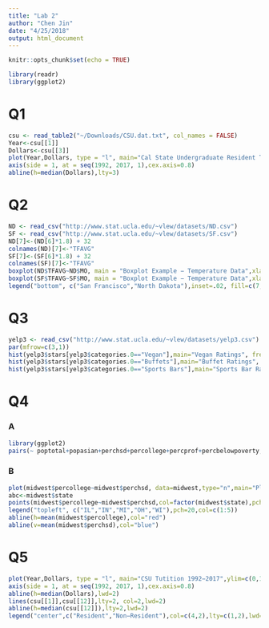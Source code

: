 ```yaml
---
title: "Lab 2"
author: "Chen Jin"
date: "4/25/2018"
output: html_document
---
```


```r
knitr::opts_chunk$set(echo = TRUE)
```

```r
library(readr)
library(ggplot2)
```


# Q1
```r
csu <- read_table2("~/Downloads/CSU.dat.txt", col_names = FALSE)
Year<-csu[[1]]
Dollars<-csu[[3]]
plot(Year,Dollars, type = "l", main="Cal State Undergraduate Resident Tuition and Fees 1992−2017",xlim=c(1992,2016),ylim=c(0,6000),col="red", las=2, xaxt = "n")
axis(side = 1, at = seq(1992, 2017, 1),cex.axis=0.8)
abline(h=median(Dollars),lty=3)
```

# Q2
```r
ND <- read_csv("http://www.stat.ucla.edu/~vlew/datasets/ND.csv")
SF <- read_csv("http://www.stat.ucla.edu/~vlew/datasets/SF.csv")
ND[7]<-(ND[6]*1.8) + 32
colnames(ND)[7]<-"TFAVG"
SF[7]<-(SF[6]*1.8) + 32
colnames(SF)[7]<-"TFAVG"
boxplot(ND$TFAVG~ND$MO, main = "Boxplot Example − Temperature Data",xlab="Month of the Year",ylab="Average Temp (Fahrenheit)",col=c(5), boxwex = 0.5)
boxplot(SF$TFAVG~SF$MO, main = "Boxplot Example − Temperature Data",xlab="Month of the Year",ylab="Average Temp (Fahrenheit)",col=c(7),add=T,at = 1:12 + 0.3, boxwex = 0.5)
legend("bottom", c("San Francisco","North Dakota"),inset=.02, fill=c(7,5))
```

# Q3
```r
yelp3 <- read_csv("http://www.stat.ucla.edu/~vlew/datasets/yelp3.csv")
par(mfrow=c(3,1))
hist(yelp3$stars[yelp3$categories.0=="Vegan"],main="Vegan Ratings", freq=FALSE, col="orange", xlab = "Yelp Rating",xlim = c(1, 5))
hist(yelp3$stars[yelp3$categories.0=="Buffets"],main="Buffet Ratings", freq=FALSE, col="blue", xlab = "Yelp Rating",xlim = c(1, 5))
hist(yelp3$stars[yelp3$categories.0=="Sports Bars"],main="Sports Bar Ratings", freq=FALSE, col="maroon", xlab = "Yelp Rating",xlim = c(1, 5))
```

# Q4
### A
```r
library(ggplot2)
pairs(~ poptotal+popasian+perchsd+percollege+percprof+percbelowpoverty, data = midwest, main = "Scatterplot Matrix of ggplot dataset midwest",cex.axis=0.8)
```



### B
```r
plot(midwest$percollege~midwest$perchsd, data=midwest,type="n",main="Plot of College degree on high school diploma with medians",xlab="perchsd",ylab="percollege")
abc<-midwest$state
points(midwest$percollege~midwest$perchsd,col=factor(midwest$state),pch=20,cex=0.5)
legend("topleft", c("IL","IN","MI","OH","WI"),pch=20,col=c(1:5))
abline(h=mean(midwest$percollege),col="red")
abline(v=mean(midwest$perchsd),col="blue")
```

# Q5
```r
plot(Year,Dollars, type = "l", main="CSU Tutition 1992−2017",ylim=c(0,12000),ylab="in Dollars",col=4,las=2,xaxt = "n",cex.axis=0.8)
axis(side = 1, at = seq(1992, 2017, 1),cex.axis=0.8)
abline(h=median(Dollars),lwd=2)
lines(csu[[1]],csu[[12]],lty=2, col=2,lwd=2)
abline(h=median(csu[[12]]),lty=2,lwd=2)
legend("center",c("Resident","Non−Resident"),col=c(4,2),lty=c(1,2),lwd=2)
```

